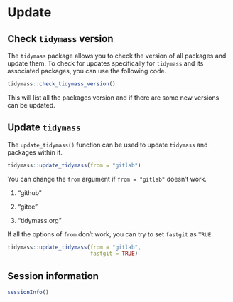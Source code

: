 # Update

## Check `tidymass` version

The `tidymass` package allows you to check the version of all packages and update them. To check for updates specifically for `tidymass` and its associated packages, you can use the following code.

```r
tidymass::check_tidymass_version()
```

This will list all the packages version and if there are some new versions can be updated.

## Update `tidymass`

The `update_tidymass()` function can be used to update `tidymass` and packages within it.

```r
tidymass::update_tidymass(from = "gitlab")
```

You can change the `from` argument if `from = "gitlab"` doesn't work.

1.  "github"

2.  "gitee"

3.  "tidymass.org"

If all the options of `from` don't work, you can try to set `fastgit` as `TRUE`.

```r
tidymass::update_tidymass(from = "gitlab",
                          fastgit = TRUE)
```

## Session information

```r
sessionInfo()
```
